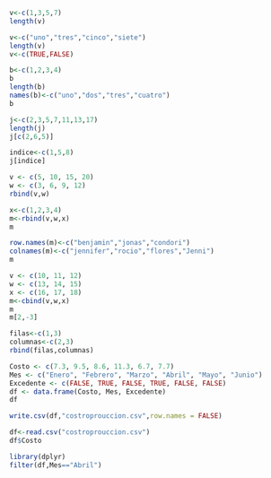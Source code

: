 ```r
v<-c(1,3,5,7)
length(v)
```


```r
v<-c("uno","tres","cinco","siete")
length(v)
v<-c(TRUE,FALSE)     
```

```r
b<-c(1,2,3,4)
b
length(b)
names(b)<-c("uno","dos","tres","cuatro")
b
```
```r
j<-c(2,3,5,7,11,13,17)
length(j)
j[c(2,6,5)]

```
```r
indice<-c(1,5,8)
j[indice]
```
```r
v <- c(5, 10, 15, 20) 
w <- c(3, 6, 9, 12)
rbind(v,w)
```
```r
x<-c(1,2,3,4)
m<-rbind(v,w,x) 
m
```
```r
row.names(m)<-c("benjamin","jonas","condori")
colnames(m)<-c("jennifer","rocio","flores","Jenni")
m
```

```r
v <- c(10, 11, 12)
w <- c(13, 14, 15)
x <- c(16, 17, 18)
m<-cbind(v,w,x)
m
m[2,-3]
```
```r
filas<-c(1,3)
columnas<-c(2,3)
rbind(filas,columnas)

```

```r
Costo <- c(7.3, 9.5, 8.6, 11.3, 6.7, 7.7)
Mes <- c("Enero", "Febrero", "Marzo", "Abril", "Mayo", "Junio")
Excedente <- c(FALSE, TRUE, FALSE, TRUE, FALSE, FALSE)
df <- data.frame(Costo, Mes, Excedente) 
df
```
```r
write.csv(df,"costroprouccion.csv",row.names = FALSE)
```

```r
df<-read.csv("costroprouccion.csv")
df$Costo
```
```r
library(dplyr)
filter(df,Mes=="Abril")
```




















